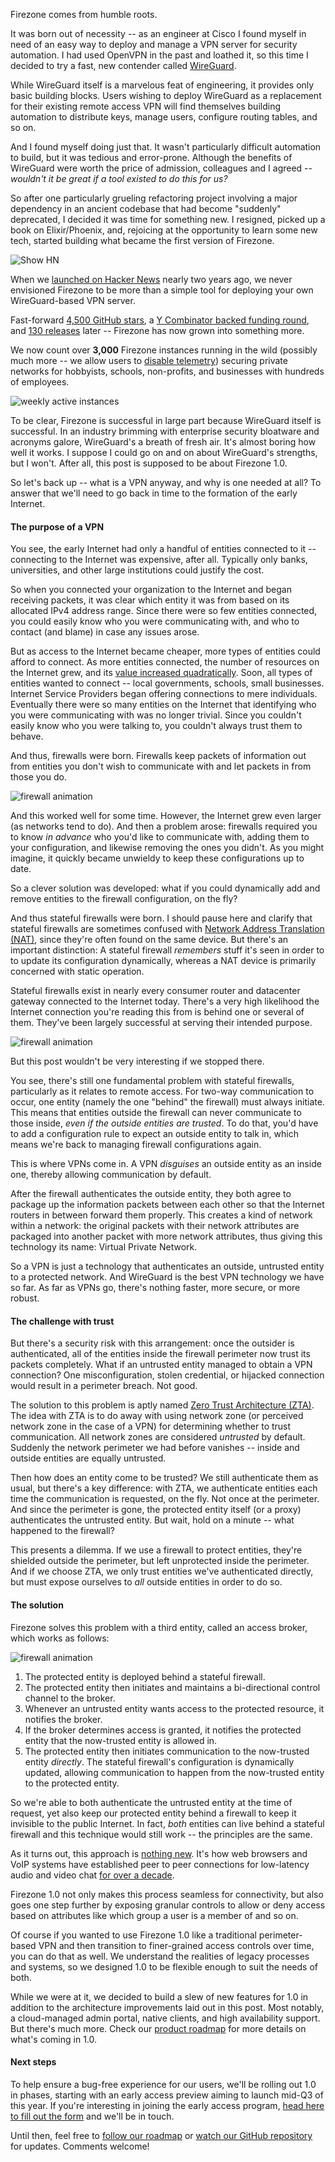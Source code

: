 
<span className="font-semibold">Firezone comes from humble roots.</span>

It was born out of necessity -- as an engineer at Cisco I found myself in need
of an easy way to deploy and manage a VPN server for security automation. I had
used OpenVPN in the past and loathed it, so this time I decided to try a fast,
new contender called [WireGuard](https://www.wireguard.com).

While WireGuard itself is a marvelous feat of engineering, it provides only
basic building blocks. Users wishing to deploy WireGuard as a replacement for
their existing remote access VPN will find themselves building automation to
distribute keys, manage users, configure routing tables, and so on.

And I found myself doing just that. It wasn't particularly difficult automation
to build, but it was tedious and error-prone. Although the benefits of WireGuard
were worth the price of admission, colleagues and I agreed -- _wouldn't it be
great if a tool existed to do this for us?_

So after one particularly grueling refactoring project involving a major
dependency in an ancient codebase that had become "suddenly" deprecated, I
decided it was time for something new. I resigned, picked up a book on
Elixir/Phoenix, and, rejoicing at the opportunity to learn some new tech,
started building what became the first version of Firezone.

<Image
  src="/images/nostalgia-show-hn.png"
  alt="Show HN"
  width={1412}
  height={168}
  className="mx-auto shadow rounded"
/>

When we [launched on Hacker News](https://news.ycombinator.com/item?id=28683231)
nearly two years ago, we never envisioned Firezone to be more than a simple tool
for deploying your own WireGuard-based VPN server.

Fast-forward
[4,500 GitHub stars](https://github.com/firezone/firezone/stargazers), a
[Y Combinator backed funding round](https://techcrunch.com/2022/03/30/ycombinator-open-source-startups-winter-22-demo-day/),
and [130 releases](https://github.com/firezone/firezone/releases) later --
Firezone has now grown into something more.

We now count over <strong>3,000</strong> Firezone instances running in the wild
(possibly much more -- we allow users to
[disable telemetry](/docs/reference/telemetry)) securing private networks for
hobbyists, schools, non-profits, and businesses with hundreds of employees.

<Image
  src="/images/wai-7-2-23.png"
  alt="weekly active instances"
  width={600}
  height={600}
  className="mx-auto shadow rounded border border-neutral-200"
/>

To be clear, Firezone is successful in large part because WireGuard itself is
successful. In an industry brimming with enterprise security bloatware and
acronyms galore, WireGuard's a breath of fresh air. It's almost boring how well
it works. I suppose I could go on and on about WireGuard's strengths, but I
won't. After all, this post is supposed to be about Firezone 1.0.

So let's back up -- what is a VPN anyway, and why is one needed at all? To
answer that we'll need to go back in time to the formation of the early
Internet.

#### The purpose of a VPN

You see, the early Internet had only a handful of entities connected to it --
connecting to the Internet was expensive, after all. Typically only banks,
universities, and other large institutions could justify the cost.

So when you connected your organization to the Internet and began receiving
packets, it was clear which entity it was from based on its allocated IPv4
address range. Since there were so few entities connected, you could easily know
who you were communicating with, and who to contact (and blame) in case any
issues arose.

But as access to the Internet became cheaper, more types of entities could
afford to connect. As more entities connected, the number of resources on the
Internet grew, and its
[value increased quadratically](https://en.wikipedia.org/wiki/Metcalfe%27s_law).
Soon, all types of entities wanted to connect -- local governments, schools,
small businesses. Internet Service Providers began offering connections to mere
individuals. Eventually there were so many entities on the Internet that
identifying who you were communicating with was no longer trivial. Since you
couldn't easily know who you were talking to, you couldn't always trust them to
behave.

And thus, firewalls were born. Firewalls keep packets of information out from
entities you don't wish to communicate with and let packets in from those you
do.

<object type="image/svg+xml" data="/images/firewall-block.svg">
  <Image
    width={600}
    height={400}
    src="/images/firewall-block.svg"
    alt="firewall animation"
    className="mx-auto"
  />
</object>

And this worked well for some time. However, the Internet grew even larger (as
networks tend to do). And then a problem arose: firewalls required you to know
_in advance_ who you'd like to communicate with, adding them to your
configuration, and likewise removing the ones you didn't. As you might imagine,
it quickly became unwieldy to keep these configurations up to date.

So a clever solution was developed: what if you could dynamically add and remove
entities to the firewall configuration, on the fly?

And thus stateful firewalls were born. I should pause here and clarify that
stateful firewalls are sometimes confused with
[Network Address Translation (NAT)](https://en.wikipedia.org/wiki/Network_address_translation),
since they're often found on the same device. But there's an important
distinction: A stateful firewall _remembers_ stuff it's seen in order to to
update its configuration dynamically, whereas a NAT device is primarily
concerned with static operation.

Stateful firewalls exist in nearly every consumer router and datacenter gateway
connected to the Internet today. There's a very high likelihood the Internet
connection you're reading this from is behind one or several of them. They've
been largely successful at serving their intended purpose.

<object type="image/svg+xml" data="/images/stateful-firewall.svg">
  <Image
    width={600}
    height={400}
    src="/images/stateful-firewall.svg"
    alt="firewall animation"
    className="mx-auto"
  />
</object>

But this post wouldn't be very interesting if we stopped there.

You see, there's still one fundamental problem with stateful firewalls,
particularly as it relates to remote access. For two-way communication to occur,
one entity (namely the one "behind" the firewall) must always initiate. This
means that entities outside the firewall can never communicate to those inside,
_even if the outside entities are trusted_. To do that, you'd have to add a
configuration rule to expect an outside entity to talk in, which means we're
back to managing firewall configurations again.

This is where VPNs come in. A VPN _disguises_ an outside entity as an inside
one, thereby allowing communication by default.

After the firewall authenticates the outside entity, they both agree to package
up the information packets between each other so that the Internet routers in
between forward them properly. This creates a kind of network within a network:
the original packets with their network attributes are packaged into another
packet with more network attributes, thus giving this technology its name:
Virtual Private Network.

So a VPN is just a technology that authenticates an outside, untrusted entity to
a protected network. And WireGuard is the best VPN technology we have so far. As
far as VPNs go, there's nothing faster, more secure, or more robust.

#### The challenge with trust

But there's a security risk with this arrangement: once the outsider is
authenticated, all of the entities inside the firewall perimeter now trust its
packets completely. What if an untrusted entity managed to obtain a VPN
connection? One misconfiguration, stolen credential, or hijacked connection
would result in a perimeter breach. Not good.

The solution to this problem is aptly named
[Zero Trust Architecture (ZTA)](https://en.wikipedia.org/wiki/Zero_trust_security_model).
The idea with ZTA is to do away with using network zone (or perceived network
zone in the case of a VPN) for determining whether to trust communication. All
network zones are considered _untrusted_ by default. Suddenly the network
perimeter we had before vanishes -- inside and outside entities are equally
untrusted.

Then how does an entity come to be trusted? We still authenticate them as usual,
but there's a key difference: with ZTA, we authenticate entities each time the
communication is requested, on the fly. Not once at the perimeter. And since the
perimeter is gone, the protected entity itself (or a proxy) authenticates the
untrusted entity. But wait, hold on a minute -- what happened to the firewall?

This presents a dilemma. If we use a firewall to protect entities, they're
shielded outside the perimeter, but left unprotected inside the perimeter. And
if we choose ZTA, we only trust entities we've authenticated directly, but must
expose ourselves to _all_ outside entities in order to do so.

#### The solution

Firezone solves this problem with a third entity, called an access broker, which
works as follows:

<object type="image/svg+xml" data="/images/firezone-1.0.svg">
  <Image
    width={600}
    height={600}
    src="/images/firezone-1.0.svg"
    alt="firewall animation"
    className="mx-auto"
  />
</object>

1. The protected entity is deployed behind a stateful firewall.
1. The protected entity then initiates and maintains a bi-directional control
   channel to the broker.
1. Whenever an untrusted entity wants access to the protected resource, it
   notifies the broker.
1. If the broker determines access is granted, it notifies the protected entity
   that the now-trusted entity is allowed in.
1. The protected entity then initiates communication to the now-trusted entity
   _directly_. The stateful firewall's configuration is dynamically updated,
   allowing communication to happen from the now-trusted entity to the protected
   entity.

So we're able to both authenticate the untrusted entity at the time of request,
yet also keep our protected entity behind a firewall to keep it invisible to the
public Internet. In fact, _both_ entities can live behind a stateful firewall
and this technique would still work -- the principles are the same.

As it turns out, this approach is
[nothing new](https://bford.info/pub/net/p2pnat/). It's how web browsers and
VoIP systems have established peer to peer connections for low-latency audio and
video chat [for over a decade](https://en.wikipedia.org/wiki/WebRTC).

Firezone 1.0 not only makes this process seamless for connectivity, but also
goes one step further by exposing granular controls to allow or deny access
based on attributes like which group a user is a member of and so on.

Of course if you wanted to use Firezone 1.0 like a traditional perimeter-based
VPN and then transition to finer-grained access controls over time, you can do
that as well. We understand the realities of legacy processes and systems, so we
designed 1.0 to be flexible enough to suit the needs of both.

While we were at it, we decided to build a slew of new features for 1.0 in
addition to the architecture improvements laid out in this post. Most notably, a
cloud-managed admin portal, native clients, and high availability support. But
there's much more. Check our
[product roadmap](https://github.com/orgs/firezone/projects/9) for more details
on what's coming in 1.0.

#### Next steps

To help ensure a bug-free experience for our users, we'll be rolling out 1.0 in
phases, starting with an early access preview aiming to launch mid-Q3 of this
year. If you're interesting in joining the early access program,
[head here to fill out the form](/product/early-access) and we'll be in touch.

Until then, feel free to
[follow our roadmap](https://github.com/orgs/firezone/projects/9) or
[watch our GitHub repository](https://www.github.com/firezone/firezone) for
updates. Comments welcome!
